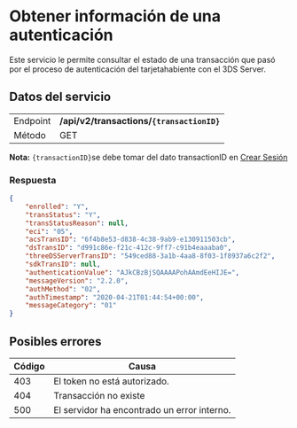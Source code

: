 

# Obtener información de una autenticación

Este servicio le permite consultar el estado de una transacción que pasó por el proceso de autenticación del tarjetahabiente con el 3DS Server.

## Datos del servicio
|          |                                          |
|----------|------------------------------------------|
| Endpoint | **/api/v2/transactions/`{transactionID}`** |
| Método   | GET                                      |

**Nota:** `{transactionID}`se debe tomar del dato transactionID en [Crear Sesión](crear-session)

### Respuesta
```json
{
    "enrolled": "Y",
    "transStatus": "Y",
    "transStatusReason": null,
    "eci": "05",
    "acsTransID": "6f4b8e53-d838-4c38-9ab9-e130911503cb",
    "dsTransID": "d991c86e-f21c-412c-9ff7-c91b4eaaaba0",
    "threeDSServerTransID": "549ced88-3a1b-4aa8-8f03-1f8937a6c2f2",
    "sdkTransID": null,
    "authenticationValue": "AJkCBzBjSQAAAAPohAAmdEeHIJE=",
    "messageVersion": "2.2.0",
    "authMethod": "02",
    "authTimestamp": "2020-04-21T01:44:54+00:00",
    "messageCategory": "01"
}
```

## Posibles errores

| Código | Causa                                       |
|--------|---------------------------------------------|
| 403    | El token no está autorizado.                | 
| 404    | Transacción no existe                       | 
| 500    | El servidor ha encontrado un error interno. | 
